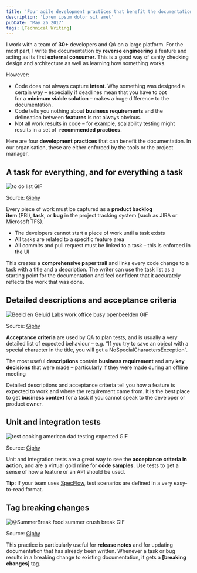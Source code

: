 ```yaml
---
title: 'Four agile development practices that benefit the documentation'
description: 'Lorem ipsum dolor sit amet'
pubDate: 'May 26 2017'
tags: [Technical Writing]
---
```


I work with a team of **30+** developers and QA on a large platform. For the most part, I write the documentation by **reverse engineering** a feature and acting as its first **external consumer**. This is a good way of sanity checking design and architecture as well as learning how something works.

However:

-   Code does not always capture **intent**. Why something was designed a certain way – especially if deadlines mean that you have to opt for a **minimum viable solution** – makes a huge difference to the documentation.
-   Code tells you nothing about **business requirements** and the delineation between **features** is not always obvious.
-   Not all work results in code – for example, scalability testing might results in a set of  **recommended practices**.

Here are four **development practices** that can benefit the documentation. In our organisation, these are either enforced by the tools or the project manager.

## A task for everything, and for everything a task

![ to do list GIF](https://media3.giphy.com/media/cyMWMsUzpPn8s/giphy.gif)

Source: [Giphy](https://giphy.com/search/to-do-list)

Every piece of work must be captured as a **product backlog item** (PBI), **task**, or **bug** in the project tracking system (such as JIRA or Microsoft TFS).

-   The developers cannot start a piece of work until a task exists
-   All tasks are related to a specific feature area
-   All commits and pull request must be linked to a task – this is enforced in the UI

This creates a **comprehensive paper trail** and links every code change to a task with a title and a description. The writer can use the task list as a starting point for the documentation and feel confident that it accurately reflects the work that was done.

## Detailed descriptions and acceptance criteria

![Beeld en Geluid Labs work office busy openbeelden GIF](https://media4.giphy.com/media/3Kp6sZlMqxphC/giphy.gif)

Source: [Giphy](https://giphy.com/gifs/benglabs-httpswwwopenbeeldennlmedia10811-3Kp6sZlMqxphC)

**Acceptance criteria** are used by QA to plan tests, and is usually a very detailed list of expected behaviour – e.g. “If you try to save an object with a special character in the title, you will get a NoSpecialCharactersException”.

The most useful **descriptions** contain **business requirement** and any **key decisions** that were made – particularly if they were made during an offline meeting

Detailed descriptions and acceptance criteria tell you how a feature is expected to work and where the requirement came from. It is the best place to get **business context** for a task if you cannot speak to the developer or product owner.

## Unit and integration tests

![ test cooking american dad testing expected GIF](https://media0.giphy.com/media/7MZ0v9KynmiSA/giphy.gif)

Source: [Giphy](https://giphy.com/gifs/test-testing-expected-7MZ0v9KynmiSA)

Unit and integration tests are a great way to see the **acceptance criteria in action**, and are a virtual gold mine for **code samples**. Use tests to get a sense of how a feature or an API should be used.

**Tip:** If your team uses [SpecFlow](http://specflow.org/), test scenarios are defined in a very easy-to-read format.

## Tag breaking changes

![@SummerBreak food summer crush break GIF](https://media0.giphy.com/media/3oz8xLxnEcXHyVefQc/giphy.gif)

Source: [Giphy](https://giphy.com/gifs/summerbreak-summer-break-3oz8xLxnEcXHyVefQc)

This practice is particularly useful for **release notes** and for updating documentation that has already been written. Whenever a task or bug results in a breaking change to existing documentation, it gets a **\[breaking changes\]** tag.

